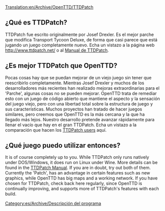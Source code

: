 [[Translation:en/Archive/OpenTTD/TTDPatch]]
{{es/Traducción|origen=TTDPatch}}

==¿Qué es TTDPatch?==
TTDPatch fue escrito originalmente por Josef Drexler. Es el mejor parche que modifica Transport Tycoon Deluxe, de forma que casi parece que está jugando un juego completamente nuevo. Echa un vistazo a la página web http://www.ttdpatch.net/ o al [http://wiki.ttdpatch.net/tiki-index.php Manual de TTDPatch].

==¿Es mejor TTDPatch que OpenTTD?==
Pocas cosas hay que se puedan mejorar de un viejo juego sin tener que reescribirlo completamente.
Mientras Josef Drexler y muchos de los desarrolladores más recientes han realizado mejoras extraordinarias para el 'Parche', algunas cosas no se pueden mejorar.
OpenTTD trata de remediar esto con un juego de código abierto que mantiene el aspecto y la sensación del juego viejo, pero con una libertad total sobre la estructura de juego y sus características.
Muchos proyectos han tratado de hacer juegos similares, pero creemos que OpenTTD es la más cercana y la que ha llegado más lejos.
Nuestro desarrollo pretende avanzar rápidamente para llenar el vacío que hay en el gran TTDPatch. Echa un vistazo a la comparación que hacen los [[en/Usuarios de TTDPatch|TTDPatch users]] aquí.

==¿Qué juego puedo utilizar entonces?==
{{es/Pendiente de traducción}}

It is of course completely up to you. While TTDPatch only runs natively under DOS/Windows, it does run on Linux under Wine. More details can be found in the [http://wiki.ttdpatch.net/tiki-index.php?page=TTDonLinux TTDPatch Manual]. If you are in doubt, try out both of them. Currently the 'Patch', has an advantage in certain features such as new graphics, while OpenTTD has big maps and a working network. If you have chosen for TTDPatch, check back here regularly, since OpenTTD is continually improving, and supports more of TTDPatch's features with each build.

[[Category:es/Archive/Descripción del programa]]
